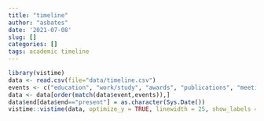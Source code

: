 ```yaml
---
title: "timeline"
author: "asbates"
date: '2021-07-08'
slug: []
categories: []
tags: academic timeline
---
```


```r
library(vistime)
data <- read.csv(file="data/timeline.csv")
events <- c("education", "work/study", "awards", "publications", "meetings", "experience", "other")
data <- data[order(match(data$event,events)),]
data$end[data$end=="present"] = as.character(Sys.Date())
vistime::vistime(data, optimize_y = TRUE, linewidth = 25, show_labels = TRUE)
```


